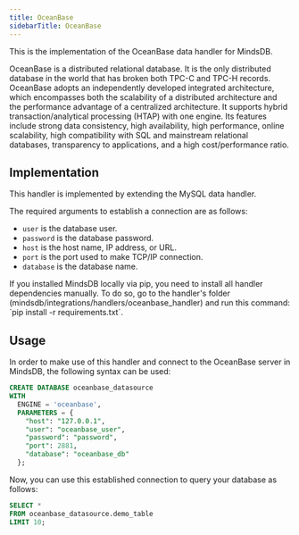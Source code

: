 ```yaml
---
title: OceanBase
sidebarTitle: OceanBase
---
```


This is the implementation of the OceanBase data handler for MindsDB.

OceanBase is a distributed relational database. It is the only distributed database in the world that has broken both TPC-C and TPC-H records. OceanBase adopts an independently developed integrated architecture, which encompasses both the scalability of a distributed architecture and the performance advantage of a centralized architecture. It supports hybrid transaction/analytical processing (HTAP) with one engine. Its features include strong data consistency, high availability, high performance, online scalability, high compatibility with SQL and mainstream relational databases, transparency to applications, and a high cost/performance ratio.

## Implementation

This handler is implemented by extending the MySQL data handler.

The required arguments to establish a connection are as follows:

* `user` is the database user.
* `password` is the database password.
* `host` is the host name, IP address, or URL.
* `port` is the port used to make TCP/IP connection.
* `database` is the database name.

<Tip>
If you installed MindsDB locally via pip, you need to install all handler dependencies manually. To do so, go to the handler's folder (mindsdb/integrations/handlers/oceanbase_handler) and run this command: `pip install -r requirements.txt`.
</Tip>

## Usage

In order to make use of this handler and connect to the OceanBase server in MindsDB, the following syntax can be used:

```sql
CREATE DATABASE oceanbase_datasource
WITH
  ENGINE = 'oceanbase',
  PARAMETERS = {
    "host": "127.0.0.1",
    "user": "oceanbase_user",
    "password": "password",
    "port": 2881,
    "database": "oceanbase_db"
  };
```

Now, you can use this established connection to query your database as follows:

```sql
SELECT *
FROM oceanbase_datasource.demo_table
LIMIT 10;
```
